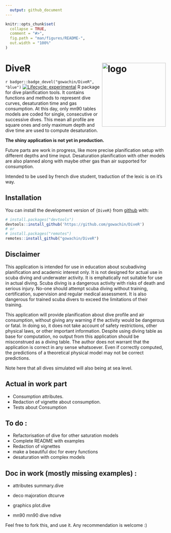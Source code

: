 ```yaml
---
  output: github_document
---
```

  
  <!-- README.md is generated from README.Rmd. Please edit that file -->
  
```r
knitr::opts_chunk$set(
  collapse = TRUE,
  comment = "#>",
  fig.path = "man/figures/README-",
  out.width = "100%"
)
```

# DiveR <img src="https://raw.githubusercontent.com/gowachin/DiveR/master/inst/images/DiveR_hex.png" alt="logo" align="right" height=200px/>

<!-- badges: start -->
  <!-- [![R build status](https://github.com/gowachin/DiveR/workflows/R-CMD-check/badge.svg)](https://github.com/gowachin/DiveR/actions) -->
`r badger::badge_devel("gowachin/DiveR", "blue")`
[![Lifecycle: experimental](https://img.shields.io/badge/lifecycle-experimental-orange.svg)](https://www.tidyverse.org/lifecycle/#experimental)
<!-- badges: end -->
R package for dive planification tools. It contains functions and methods to represent dive curves, desaturation time and gas consumption. At this day, only mn90 tables models are coded for single, consecutive or successive dives. This mean all profile are square ones and only maximum depth and dive time are used to compute desaturation.

**The shiny application is not yet in production.**

Future parts are work in progress, like more precise planification setup with different depths and time input. Desaturation planification with other models are also planned along with maybe other gas than air supported for consumption.

Intended to be used by french dive student, traduction of the lexic is on it's way.

## Installation

You can install the development version of `{DiveR}` from [github](https://github.com/gowachin/DiveR) with:

``` r
# install.packages("devtools")
devtools::install_github('https://github.com/gowachin/DiveR')
# or 
# install.packages("remotes")
remotes::install_github("gowachin/DiveR")
```
<!--
## Usage

### Planning a single dive

Apart from default/advanced settings, a dive can be resumed by it's maximum depth and duration. For example, here is the default dive for this pacakge, a maximum depth at 20 meters for 40 minutes. Note here that despite going underwater at an altitude of -20, we use positive numeric values.

dive(20,40)

### Planning a second dive

A second dive depends heavily on the first one as the desaturation is not perfect and residual azote will impact the second saturation. 

You'll still need to render `README.Rmd` regularly, to keep `README.md` up-to-date. `devtools::build_readme()` is handy for this. You could also use GitHub Actions to re-render `README.Rmd` every time you push. An example workflow can be found here: <https://github.com/r-lib/actions/tree/master/examples>. -->

## Disclaimer 
This application is intended for use in education about scubadiving planification and academic interest only. It is not designed for actual use in scuba diving and underwater activity. It is emphatically not suitable for use in actual diving. Scuba diving is a dangerous activity with risks of death and serious injury. No-one should attempt scuba diving without training, certification, supervision and regular medical assessment. It is also dangerous for trained scuba divers to exceed the limitations of their training. 

This application will provide planification about dive profile and air consumption, without giving any warning if the activity would be dangerous or fatal. In doing so, it does not take account of safety restrictions, other physical laws, or other important information. 
Despite using diving table as base for computation, no output from this application should be misconstrued as a diving table. The author does not warrant that the application is correct in any sense whatsoever. Even if correctly computed, the predictions of a theoretical physical model may not be correct predictions.

Note here that all dives simulated will also being at sea level.

## Actual in work part

- Consumption attributes.
- Redaction of vignette about consumption.
- Tests about Consumption

## To do : 

- Refactorisation of dive for other saturation models
- Complete README with examples
- Redaction of vignettes
- make a beautiful doc for every functions
- desaturation with complex models

## Doc in work (mostly missing examples) :

- attributes
summary.dive

- deco
majoration
dtcurve

- graphics
plot.dive

- mn90
mn90
dive
ndive

Feel free to fork this, and use it. Any recommendation is welcome :) 